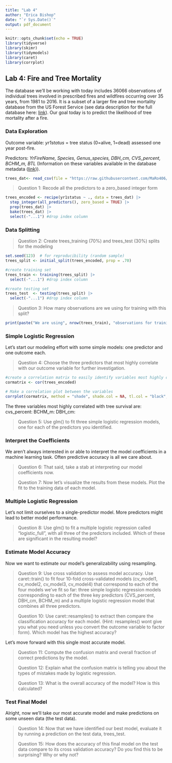 ```yaml
---
title: "Lab 4"
author: "Erica Bishop"
date: "`r Sys.Date()`"
output: pdf_document
---
```


```r
knitr::opts_chunk$set(echo = TRUE)
library(tidyverse)
library(skimr)
library(tidymodels)
library(caret)
library(corrplot)
```

## Lab 4: Fire and Tree Mortality

The database we'll be working with today includes 36066 observations of individual trees involved in prescribed fires and wildfires occurring over 35 years, from 1981 to 2016. It is a subset of a larger fire and tree mortality database from the US Forest Service (see data description for the full database here: [link](https://www.nature.com/articles/s41597-020-0522-7#Sec10)). Our goal today is to predict the likelihood of tree mortality after a fire.

### Data Exploration

Outcome variable: *yr1status* = tree status (0=alive, 1=dead) assessed one year post-fire.

Predictors: *YrFireName, Species, Genus_species, DBH_cm, CVS_percent, BCHM_m, BTL* (Information on these variables available in the database metadata ([link](https://www.fs.usda.gov/rds/archive/products/RDS-2020-0001-2/_metadata_RDS-2020-0001-2.html))).

```r
trees_dat<- read_csv(file = "https://raw.githubusercontent.com/MaRo406/eds-232-machine-learning/main/data/trees-dat.csv")
```

> Question 1: Recode all the predictors to a zero_based integer form

```r

trees_encoded <- recipe(yr1status ~ ., data = trees_dat) |> 
  step_integer(all_predictors(), zero_based = TRUE) |> 
  prep(trees_dat) |> 
  bake(trees_dat) |> 
  select(-"...1") #drop index column

```

### Data Splitting

> Question 2: Create trees_training (70%) and trees_test (30%) splits for the modeling

```r

set.seed(123)  # for reproducibility (random sample)
trees_split <- initial_split(trees_encoded, prop = .70)

#create training set
trees_train <- training(trees_split) |> 
  select(-"...1") #drop index column

#create testing set
trees_test  <- testing(trees_split) |> 
  select(-"...1") #drop index column

```

> Question 3: How many observations are we using for training with this split?

```r
print(paste("We are using", nrow(trees_train), "observations for training and ", nrow(trees_test), "for testing."))

```

### Simple Logistic Regression 

Let's start our modeling effort with some simple models: one predictor and one outcome each.

> Question 4: Choose the three predictors that most highly correlate with our outcome variable for further investigation.

```r
#create a correlation matrix to easily identify variables most highly correlated
cormatrix <- cor(trees_encoded)

# Make a correlation plot between the variables
corrplot(cormatrix, method = "shade", shade.col = NA, tl.col = "black", tl.srt = 45, addCoef.col = "black", cl.pos = "n", order = "original")

```
The three variables most highly correlated with tree survival are:
cvs_percent: 
BCHM_m: 
DBH_cm: 

> Question 5: Use glm() to fit three simple logistic regression models, one for each of the predictors you identified.

### Interpret the Coefficients 

We aren't always interested in or able to interpret the model coefficients in a machine learning task. Often predictive accuracy is all we care about.

> Question 6: That said, take a stab at interpreting our model coefficients now.
>
> Question 7: Now let's visualize the results from these models. Plot the fit to the training data of each model.

### Multiple Logistic Regression

Let's not limit ourselves to a single-predictor model. More predictors might lead to better model performance.

> Question 8: Use glm() to fit a multiple logistic regression called "logistic_full", with all three of the predictors included. Which of these are significant in the resulting model?

### Estimate Model Accuracy

Now we want to estimate our model's generalizability using resampling.

> Question 9: Use cross validation to assess model accuracy. Use caret::train() to fit four 10-fold cross-validated models (cv_model1, cv_model2, cv_model3, cv_model4) that correspond to each of the four models we've fit so far: three simple logistic regression models corresponding to each of the three key predictors (CVS_percent, DBH_cm, BCHM_m) and a multiple logistic regression model that combines all three predictors.
>
> Question 10: Use caret::resamples() to extract then compare the classification accuracy for each model. (Hint: resamples() wont give you what you need unless you convert the outcome variable to factor form). Which model has the highest accuracy?

Let's move forward with this single most accurate model.

> Question 11: Compute the confusion matrix and overall fraction of correct predictions by the model.
>
> Question 12: Explain what the confusion matrix is telling you about the types of mistakes made by logistic regression.
>
> Question 13: What is the overall accuracy of the model? How is this calculated?

### Test Final Model

Alright, now we'll take our most accurate model and make predictions on some unseen data (the test data).

> Question 14: Now that we have identified our best model, evaluate it by running a prediction on the test data, trees_test.
>
> Question 15: How does the accuracy of this final model on the test data compare to its cross validation accuracy? Do you find this to be surprising? Why or why not?
